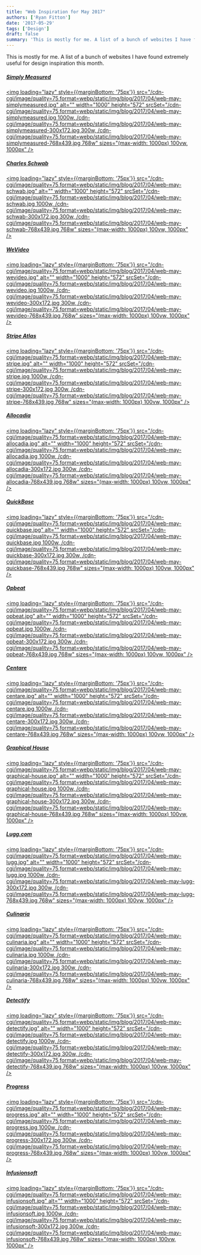 ```yaml
---
title: "Web Inspiration for May 2017"
authors: ['Ryan Fitton']
date: '2017-05-29'
tags: ['Design']
draft: false
summary: 'This is mostly for me. A list of a bunch of websites I have found extremely useful for design inspiration this month. Simply Measured Charles Schwab WeVideo Stripe Atlas Allocadia QuickBase Opbeat Centare Graphical House Lugg.com Culinaria Detectify Progress Infusionsoft'
---
```


This is mostly for me. A list of a bunch of websites I have found extremely useful for design inspiration this month.

##### [Simply Measured](http://simplymeasured.com")

<a href="http://simplymeasured.com"><img loading="lazy" style={{marginBottom: '75px'}} src="/cdn-cgi/image/quality=75,format=webp/static/img/blog/2017/04/web-may-simplymeasured.jpg" alt="" width="1000" height="572"  srcSet="/cdn-cgi/image/quality=75,format=webp/static/img/blog/2017/04/web-may-simplymeasured.jpg 1000w, /cdn-cgi/image/quality=75,format=webp/static/img/blog/2017/04/web-may-simplymeasured-300x172.jpg 300w, /cdn-cgi/image/quality=75,format=webp/static/img/blog/2017/04/web-may-simplymeasured-768x439.jpg 768w" sizes="(max-width: 1000px) 100vw, 1000px" /></a>
##### [Charles Schwab](https://www.schwab.com/")

<a href="https://www.schwab.com/"><img loading="lazy" style={{marginBottom: '75px'}} src="/cdn-cgi/image/quality=75,format=webp/static/img/blog/2017/04/web-may-schwab.jpg" alt="" width="1000" height="572"  srcSet="/cdn-cgi/image/quality=75,format=webp/static/img/blog/2017/04/web-may-schwab.jpg 1000w, /cdn-cgi/image/quality=75,format=webp/static/img/blog/2017/04/web-may-schwab-300x172.jpg 300w, /cdn-cgi/image/quality=75,format=webp/static/img/blog/2017/04/web-may-schwab-768x439.jpg 768w" sizes="(max-width: 1000px) 100vw, 1000px" /></a>
##### [WeVideo](https://www.wevideo.com/")

<a href="https://www.wevideo.com/"><img loading="lazy" style={{marginBottom: '75px'}} src="/cdn-cgi/image/quality=75,format=webp/static/img/blog/2017/04/web-may-wevideo.jpg" alt="" width="1000" height="572"  srcSet="/cdn-cgi/image/quality=75,format=webp/static/img/blog/2017/04/web-may-wevideo.jpg 1000w, /cdn-cgi/image/quality=75,format=webp/static/img/blog/2017/04/web-may-wevideo-300x172.jpg 300w, /cdn-cgi/image/quality=75,format=webp/static/img/blog/2017/04/web-may-wevideo-768x439.jpg 768w" sizes="(max-width: 1000px) 100vw, 1000px" /></a>
##### [Stripe Atlas](https://stripe.com/atlas")

<a href="https://stripe.com/atlas"><img loading="lazy" style={{marginBottom: '75px'}} src="/cdn-cgi/image/quality=75,format=webp/static/img/blog/2017/04/web-may-stripe.jpg" alt="" width="1000" height="572"  srcSet="/cdn-cgi/image/quality=75,format=webp/static/img/blog/2017/04/web-may-stripe.jpg 1000w, /cdn-cgi/image/quality=75,format=webp/static/img/blog/2017/04/web-may-stripe-300x172.jpg 300w, /cdn-cgi/image/quality=75,format=webp/static/img/blog/2017/04/web-may-stripe-768x439.jpg 768w" sizes="(max-width: 1000px) 100vw, 1000px" /></a>
##### [Allocadia](https://www.allocadia.com/")

<a href="https://www.allocadia.com/"><img loading="lazy" style={{marginBottom: '75px'}} src="/cdn-cgi/image/quality=75,format=webp/static/img/blog/2017/04/web-may-allocadia.jpg" alt="" width="1000" height="572"  srcSet="/cdn-cgi/image/quality=75,format=webp/static/img/blog/2017/04/web-may-allocadia.jpg 1000w, /cdn-cgi/image/quality=75,format=webp/static/img/blog/2017/04/web-may-allocadia-300x172.jpg 300w, /cdn-cgi/image/quality=75,format=webp/static/img/blog/2017/04/web-may-allocadia-768x439.jpg 768w" sizes="(max-width: 1000px) 100vw, 1000px" /></a>
##### [QuickBase](http://www.quickbase.com/")

<a href="http://www.quickbase.com/"><img loading="lazy" style={{marginBottom: '75px'}} src="/cdn-cgi/image/quality=75,format=webp/static/img/blog/2017/04/web-may-quickbase.jpg" alt="" width="1000" height="572"  srcSet="/cdn-cgi/image/quality=75,format=webp/static/img/blog/2017/04/web-may-quickbase.jpg 1000w, /cdn-cgi/image/quality=75,format=webp/static/img/blog/2017/04/web-may-quickbase-300x172.jpg 300w, /cdn-cgi/image/quality=75,format=webp/static/img/blog/2017/04/web-may-quickbase-768x439.jpg 768w" sizes="(max-width: 1000px) 100vw, 1000px" /></a>
##### [Opbeat](https://opbeat.com/")

<a href="https://opbeat.com/"><img loading="lazy" style={{marginBottom: '75px'}} src="/cdn-cgi/image/quality=75,format=webp/static/img/blog/2017/04/web-may-opbeat.jpg" alt="" width="1000" height="572"  srcSet="/cdn-cgi/image/quality=75,format=webp/static/img/blog/2017/04/web-may-opbeat.jpg 1000w, /cdn-cgi/image/quality=75,format=webp/static/img/blog/2017/04/web-may-opbeat-300x172.jpg 300w, /cdn-cgi/image/quality=75,format=webp/static/img/blog/2017/04/web-may-opbeat-768x439.jpg 768w" sizes="(max-width: 1000px) 100vw, 1000px" /></a>
##### [Centare](http://www.centare.com/")

<a href="http://www.centare.com/"><img loading="lazy" style={{marginBottom: '75px'}} src="/cdn-cgi/image/quality=75,format=webp/static/img/blog/2017/04/web-may-centare.jpg" alt="" width="1000" height="572"  srcSet="/cdn-cgi/image/quality=75,format=webp/static/img/blog/2017/04/web-may-centare.jpg 1000w, /cdn-cgi/image/quality=75,format=webp/static/img/blog/2017/04/web-may-centare-300x172.jpg 300w, /cdn-cgi/image/quality=75,format=webp/static/img/blog/2017/04/web-may-centare-768x439.jpg 768w" sizes="(max-width: 1000px) 100vw, 1000px" /></a>
##### [Graphical House](http://www.graphicalhouse.co.uk/")

<a href="http://www.graphicalhouse.co.uk/"><img loading="lazy" style={{marginBottom: '75px'}} src="/cdn-cgi/image/quality=75,format=webp/static/img/blog/2017/04/web-may-graphical-house.jpg" alt="" width="1000" height="572"  srcSet="/cdn-cgi/image/quality=75,format=webp/static/img/blog/2017/04/web-may-graphical-house.jpg 1000w, /cdn-cgi/image/quality=75,format=webp/static/img/blog/2017/04/web-may-graphical-house-300x172.jpg 300w, /cdn-cgi/image/quality=75,format=webp/static/img/blog/2017/04/web-may-graphical-house-768x439.jpg 768w" sizes="(max-width: 1000px) 100vw, 1000px" /></a>
##### [Lugg.com](https://lugg.com/services/")

<a href="https://lugg.com/services/"><img loading="lazy" style={{marginBottom: '75px'}} src="/cdn-cgi/image/quality=75,format=webp/static/img/blog/2017/04/web-may-lugg.jpg" alt="" width="1000" height="572"  srcSet="/cdn-cgi/image/quality=75,format=webp/static/img/blog/2017/04/web-may-lugg.jpg 1000w, /cdn-cgi/image/quality=75,format=webp/static/img/blog/2017/04/web-may-lugg-300x172.jpg 300w, /cdn-cgi/image/quality=75,format=webp/static/img/blog/2017/04/web-may-lugg-768x439.jpg 768w" sizes="(max-width: 1000px) 100vw, 1000px" /></a>
##### [Culinaria](http://culinariafoodandwine.com/")

<a href="http://culinariafoodandwine.com/"><img loading="lazy" style={{marginBottom: '75px'}} src="/cdn-cgi/image/quality=75,format=webp/static/img/blog/2017/04/web-may-culinaria.jpg" alt="" width="1000" height="572"  srcSet="/cdn-cgi/image/quality=75,format=webp/static/img/blog/2017/04/web-may-culinaria.jpg 1000w, /cdn-cgi/image/quality=75,format=webp/static/img/blog/2017/04/web-may-culinaria-300x172.jpg 300w, /cdn-cgi/image/quality=75,format=webp/static/img/blog/2017/04/web-may-culinaria-768x439.jpg 768w" sizes="(max-width: 1000px) 100vw, 1000px" /></a>
##### [Detectify](https://detectify.com/")

<a href="https://detectify.com/"><img loading="lazy" style={{marginBottom: '75px'}} src="/cdn-cgi/image/quality=75,format=webp/static/img/blog/2017/04/web-may-detectify.jpg" alt="" width="1000" height="572"  srcSet="/cdn-cgi/image/quality=75,format=webp/static/img/blog/2017/04/web-may-detectify.jpg 1000w, /cdn-cgi/image/quality=75,format=webp/static/img/blog/2017/04/web-may-detectify-300x172.jpg 300w, /cdn-cgi/image/quality=75,format=webp/static/img/blog/2017/04/web-may-detectify-768x439.jpg 768w" sizes="(max-width: 1000px) 100vw, 1000px" /></a>
##### [Progress](https://www.progress.com/")

<a href="https://www.progress.com/"><img loading="lazy" style={{marginBottom: '75px'}} src="/cdn-cgi/image/quality=75,format=webp/static/img/blog/2017/04/web-may-progress.jpg" alt="" width="1000" height="572"  srcSet="/cdn-cgi/image/quality=75,format=webp/static/img/blog/2017/04/web-may-progress.jpg 1000w, /cdn-cgi/image/quality=75,format=webp/static/img/blog/2017/04/web-may-progress-300x172.jpg 300w, /cdn-cgi/image/quality=75,format=webp/static/img/blog/2017/04/web-may-progress-768x439.jpg 768w" sizes="(max-width: 1000px) 100vw, 1000px" /></a>
##### [Infusionsoft](https://www.infusionsoft.com/")

<a href="https://www.infusionsoft.com/"><img loading="lazy" style={{marginBottom: '75px'}} src="/cdn-cgi/image/quality=75,format=webp/static/img/blog/2017/04/web-may-infusionsoft.jpg" alt="" width="1000" height="572"  srcSet="/cdn-cgi/image/quality=75,format=webp/static/img/blog/2017/04/web-may-infusionsoft.jpg 1000w, /cdn-cgi/image/quality=75,format=webp/static/img/blog/2017/04/web-may-infusionsoft-300x172.jpg 300w, /cdn-cgi/image/quality=75,format=webp/static/img/blog/2017/04/web-may-infusionsoft-768x439.jpg 768w" sizes="(max-width: 1000px) 100vw, 1000px" /></a>